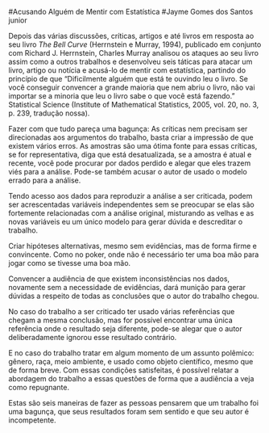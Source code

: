 #Acusando Alguém de Mentir com Estatística
#Jayme Gomes dos Santos junior

Depois das várias discussões, críticas, artigos e até livros em resposta
ao seu livro *The Bell Curve* (Herrnstein e Murray, 1994), publicado em 
conjunto com Richard J. Herrnstein, Charles Murray analisou os ataques 
ao seu livro assim como a outros trabalhos e desenvolveu seis táticas
para atacar um livro, artigo ou notícia e acusá-lo de mentir com 
estatística, partindo do princípio de que "Dificilmente alguém que está 
te ouvindo leu o livro. Se você conseguir convencer a grande maioria que 
nem abriu o livro, não vai importar se a minoria que leu o livro sabe o 
que você está fazendo." Statistical Science (Institute of Mathematical 
Statistics, 2005, vol. 20, no. 3, p. 239, tradução nossa).

Fazer com que tudo pareça uma bagunça: As críticas nem precisam ser 
direcionadas aos argumentos do trabalho, basta criar a impressão de que
existem vários erros. As amostras são uma ótima fonte para essas 
críticas, se for representativa, diga que está desatualizada, se a 
amostra é atual e recente, você pode procurar por dados perdido e alegar 
que eles trazem viés para a análise. Pode-se também acusar o autor de 
usado o modelo errado para a análise.

Tendo acesso aos dados para reproduzir a análise a ser criticada, podem 
ser acrescentadas variáveis independentes sem se preocupar se elas são
fortemente relacionadas com a análise original, misturando as velhas e 
as novas variáveis eu um único modelo para gerar dúvida e descreditar o
trabalho.

Criar hipóteses alternativas, mesmo sem evidências, mas de forma firme e
convincente. Como no poker, onde não é necessário ter uma boa mão para
jogar como se tivesse uma boa mão.

Convencer a audiência de que existem inconsistências nos dados, 
novamente sem a necessidade de evidências, dará munição para gerar dúvidas
a respeito de todas as conclusões que o autor do trabalho chegou.

No caso do trabalho a ser criticado ter usado várias referências que chegam 
a mesma conclusão, mas for possível encontrar uma única referência onde o
resultado seja diferente, pode-se alegar que o autor deliberadamente ignorou 
esse resultado contrário.

E no caso do trabalho tratar em algum momento de um assunto polêmico: 
gênero, raça, meio ambiente, e usado como objeto científico, mesmo que 
de forma breve. Com essas condições satisfeitas, é possível relatar a 
abordagem do trabalho a essas questões de forma que a audiência a veja 
como repugnante.

Estas são seis maneiras de fazer as pessoas pensarem que um trabalho foi
uma bagunça, que seus resultados foram sem sentido e que seu autor é 
incompetente.